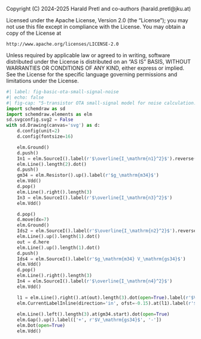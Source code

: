 ::: {.content-hidden}
Copyright (C) 2024-2025 Harald Pretl and co-authors (harald.pretl@jku.at)

Licensed under the Apache License, Version 2.0 (the "License");
you may not use this file except in compliance with the License.
You may obtain a copy of the License at

    http://www.apache.org/licenses/LICENSE-2.0

Unless required by applicable law or agreed to in writing, software
distributed under the License is distributed on an "AS IS" BASIS,
WITHOUT WARRANTIES OR CONDITIONS OF ANY KIND, either express or implied.
See the License for the specific language governing permissions and
limitations under the License.
:::

```python
#| label: fig-basic-ota-small-signal-noise
#| echo: false
#| fig-cap: "5-transistor OTA small-signal model for noise calculation."
import schemdraw as sd
import schemdraw.elements as elm
sd.svgconfig.svg2 = False
with sd.Drawing(canvas='svg') as d:
    d.config(unit=2)
    d.config(fontsize=16)

    elm.Ground()
    d.push()
    In1 = elm.SourceI().label(r'$\overline{I_\mathrm{n1}^2}$').reverse()
    elm.Line().length(2).dot()
    d.push()
    gm34 = elm.Resistor().up().label(r'$g_\mathrm{m34}$')
    elm.Vdd()
    d.pop()
    elm.Line().right().length(3)
    In3 = elm.SourceI().label(r'$\overline{I_\mathrm{n3}^2}$')
    elm.Vdd()

    d.pop()
    d.move(dx=7)
    elm.Ground()
    Ids2 = elm.SourceI().label(r'$\overline{I_\mathrm{n2}^2}$').reverse()
    elm.Line().up().length(1).dot()
    out = d.here
    elm.Line().up().length(1).dot()
    d.push()
    Ids4 = elm.SourceI().label(r'$g_\mathrm{m34} V_\mathrm{gs34}$')
    elm.Vdd()
    d.pop()
    elm.Line().right().length(3)
    In4 = elm.SourceI().label(r'$\overline{I_\mathrm{n4}^2}$')
    elm.Vdd()

    l1 = elm.Line().right().at(out).length(3).dot(open=True).label(r'$V_\mathrm{out}$', 'right')
    elm.CurrentLabelInline(direction='in', ofst=-0.15).at(l1).label(r'$\overline{I_\mathrm{n}^2$')
    
    elm.Line().left().length(3).at(gm34.start).dot(open=True)
    elm.Gap().up().label(['+', r'$V_\mathrm{gs34}$', '-'])
    elm.Dot(open=True)
    elm.Vdd()
```

